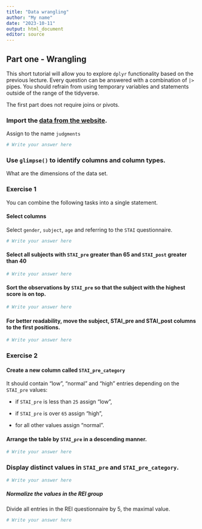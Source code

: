 ```yaml
---
title: "Data wrangling"
author: "My name"
date: "2023-10-11"
output: html_document
editor: source
---
```





## Part one - Wrangling

This short tutorial will allow you to explore `dplyr` functionality based on the previous lecture. Every question can be answered with a combination of `|>` pipes. You should refrain from using temporary variables and statements outside of the range of the tidyverse.  

The first part does not require joins or pivots.

### Import the [data from the website](https://biostat2.uni.lu/practicals/data/judgments.tsv). 
Assign to the name `judgments`

```r
# Write your answer here
```


### Use `glimpse()` to identify columns and column types.

What are the dimensions of the data set.


### Exercise 1 

You can combine the following tasks into a single statement.

#### Select columns
Select `gender`, `subject`, `age` and referring to the `STAI` questionnaire.

```r
# Write your answer here
```


#### Select all subjects with `STAI_pre` greater than 65 and `STAI_post` greater than 40

```r
# Write your answer here
```


#### Sort the observations by `STAI_pre` so that the subject with the highest score is on top.

```r
# Write your answer here
```

#### For better readability, move the subject, STAI_pre and STAI_post columns to the first positions.

```r
# Write your answer here
```

### Exercise 2

#### Create a new column called `STAI_pre_category` 

It should contain "low", "normal" and "high" entries depending on the `STAI_pre` values:

  * if `STAI_pre` is less than `25` assign "low",
  
  * if `STAI_pre` is over `65` assign "high",
  
  * for all other values assign "normal".

#### Arrange the table by `STAI_pre` in a descending manner.

```r
# Write your answer here
```


### Display distinct values in `STAI_pre` and `STAI_pre_category`.

```r
# Write your answer here
```


##### Normalize the values in the REI group
Divide all entries in the REI questionnaire by 5, the maximal value.

```r
# Write your answer here
```


